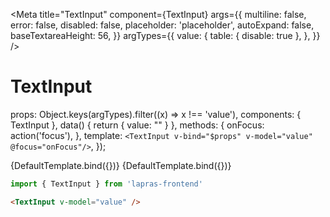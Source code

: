 
<Meta
  title="TextInput"
  component={TextInput}
  args={{
    multiline: false,
    error: false,
    disabled: false,
    placeholder: 'placeholder',
    autoExpand: false,
    baseTextareaHeight: 56,
  }}
  argTypes={{
    value: {
      table: { disable: true },
    },
  }}
  />

# TextInput

  props: Object.keys(argTypes).filter((x) => x !== 'value'),
  components: { TextInput },
  data() {
    return { value: "" }
  },
  methods: {
    onFocus: action('focus'),
  },
  template: `
    <TextInput v-bind="$props" v-model="value" @focus="onFocus"/>
  `,
});

<Preview>
  <Story name="default">
    {DefaultTemplate.bind({})}
  </Story>
</Preview>

<Preview>
  <Story
    name="multiline"
    args={{
      multiline: true,
    }}
  >
    {DefaultTemplate.bind({})}
  </Story>
</Preview>

```typescript
import { TextInput } from 'lapras-frontend'
```

```html
<TextInput v-model="value" />
```

<Props of={TextInput} />
